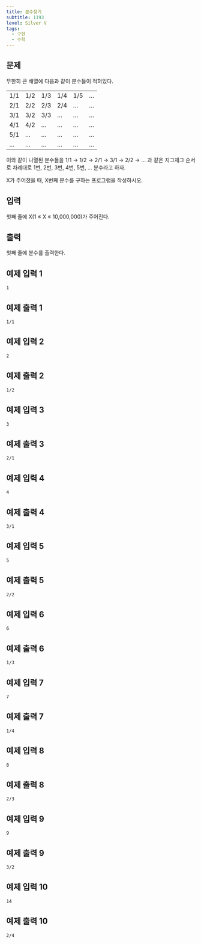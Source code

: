 ```yaml
---
title: 분수찾기
subtitle: 1193
level: Silver V
tags:
  - 구현
  - 수학
---
```


## 문제

무한히 큰 배열에 다음과 같이 분수들이 적혀있다.

<table>
  <tbody>
    <tr>
      <td>1/1</td>
      <td>1/2</td>
      <td>1/3</td>
      <td>1/4</td>
      <td>1/5</td>
      <td>…</td>
    </tr>
    <tr>
      <td>2/1</td>
      <td>2/2</td>
      <td>2/3</td>
      <td>2/4</td>
      <td>…</td>
      <td>…</td>
    </tr>
    <tr>
      <td>3/1</td>
      <td>3/2</td>
      <td>3/3</td>
      <td>…</td>
      <td>…</td>
      <td>…</td>
    </tr>
    <tr>
      <td>4/1</td>
      <td>4/2</td>
      <td>…</td>
      <td>…</td>
      <td>…</td>
      <td>…</td>
    </tr>
    <tr>
      <td>5/1</td>
      <td>…</td>
      <td>…</td>
      <td>…</td>
      <td>…</td>
      <td>…</td>
    </tr>
    <tr>
      <td>…</td>
      <td>…</td>
      <td>…</td>
      <td>…</td>
      <td>…</td>
      <td>…</td>
    </tr>
  </tbody>
</table>

이와 같이 나열된 분수들을 1/1 → 1/2 → 2/1 → 3/1 → 2/2 → … 과 같은 지그재그 순서로 차례대로 1번, 2번, 3번, 4번, 5번, … 분수라고 하자.

X가 주어졌을 때, X번째 분수를 구하는 프로그램을 작성하시오.

## 입력

첫째 줄에 X(1 ≤ X ≤ 10,000,000)가 주어진다.

## 출력

첫째 줄에 분수를 출력한다.

## 예제 입력 1

```
1
```

## 예제 출력 1

```
1/1
```

## 예제 입력 2

```
2
```

## 예제 출력 2

```
1/2
```

## 예제 입력 3

```
3
```

## 예제 출력 3

```
2/1
```

## 예제 입력 4

```
4
```

## 예제 출력 4

```
3/1
```

## 예제 입력 5

```
5
```

## 예제 출력 5

```
2/2
```

## 예제 입력 6

```
6
```

## 예제 출력 6

```
1/3
```

## 예제 입력 7

```
7
```

## 예제 출력 7

```
1/4
```

## 예제 입력 8

```
8
```

## 예제 출력 8

```
2/3
```

## 예제 입력 9

```
9
```

## 예제 출력 9

```
3/2
```

## 예제 입력 10

```
14
```

## 예제 출력 10

```
2/4
```
